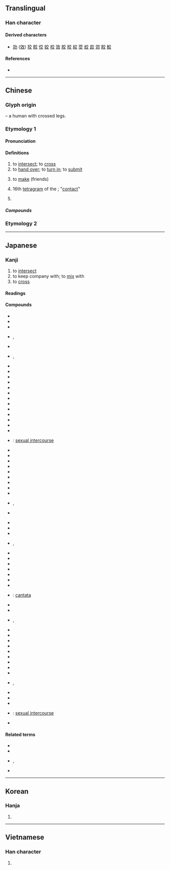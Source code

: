 {{also|𝌕}}
{{character info/new}}
==Translingual==
{{stroke order|type=animate}}

===Han character===
{{Han char|rn=8|rad=亠|as=04|sn=6|four=00408|canj=YCK|ids=⿱亠父}}

====Derived characters====
* [[効]] ([[效]]) [[狡]] [[餃]] [[佼]] [[姣]] [[校]] [[效]] [[胶]] [[皎]] [[絞]] [[茭]] [[蛟]] [[跤]] [[郊]] [[餃]] [[鮫]]

====References====
* {{Han ref|kx=0088.060|dkj=00291|dj=0185.100|hdz=10282.010|uh=4EA4|ud=20132|bh=A5E6|bd=42470}}

----

==Chinese==
{{zh-forms}}

===Glyph origin===
{{Han etyl}}
{{liushu|p}} – a human with crossed legs.

===Etymology 1===

====Pronunciation====
{{zh-pron
|m=jiāo
|m-s=
|c=gaau1
|c-t=
|g=
|h=pfs=kâu
|j=
|mb=gáu
|md=
|mn=kau/ka
|mn_note=kau - literary; ka - vernacular
|mn-t=
|w=
|x=
|mc=y
|oc=y
|ma=zh-jiāo.ogg
|cat=v
}}

====Definitions====
{{zh-hanzi}}

# to [[intersect]]; to [[cross]]
# to [[hand over]]; to [[turn in]]; to [[submit]]
#: {{zh-x|交 功課|to '''turn in''' homework|C}}
# to [[make]] (friends)
#: {{zh-x|交朋友|to '''make''' a friend}}
#: {{zh-x|交男朋友|to '''get''' a boyfriend}}
# 16th [[tetragram]] of the {{w|Taixuanjing}}; "[[contact]]"
# {{lb|zh|obsolete}} {{zh-alt-form|跤|tr=-}}

=====Compounds=====
{{zh-der|交馳|交趾燒|公開外交|交好|善與人交|交際舞|全額交割|交通管制|交響樂團|失之交臂|交加|交歡|布衣之交|交流道|交杯盞|交響曲|交衽|交友|交叉口|喝交杯|交叉點|交輝|悲喜交加|交通號誌|交情|交語|交與|交子|交匝|傾蓋定交|交煎|交口稱贊|外交詞令|交通工程|交盤|交誼|悲喜交集|交租|信用交易|交棒|交尾|交媾|實物交易|外交特權|交易|外交團|交兵|交感|交通標誌|交作|交際|息交|布衣交|交映|巨棒外交|交禮|吃交|伐交|坐交椅|交合|亂交|上下交困|交響|交積|失諸交臂|交趾|刎頸之交|交警|交界|交惡|交帳|心力交瘁|交待|交卷|性交|交運|交杯酒|交流|交割|三陽交泰|借交報仇|交換碼|交泰|乳水交融|交朋結義|交態|厚交|交換經濟|交叉感染|息交絕游|交爭|定交|交通密度|交睫|交通|交結|交感神經|交易所|交頭接耳|憂喜交集|交配|交通事故|口頭交|交怨|交代|性命交關|交心|心照神交|內線交易|感愧並交|套交情|交門親眷|交出|交面|交角|交給|交通線|兵交|一交|交響樂|交往|感愧交集|交貨|愛恨交織|交通建設|外交官|交口接耳|不定交|交疏|悲喜交至|悲喜交并|悲喜交切|患難之交|交織線|交淺言深|交橫|交織|交耳|交流電|性命之交|交替|交道|交互作用|交岔路口|交臂屈膝|忘形交|忘年交|忘年之交|不得開交|國民外交|外交|心腹之交|外交照會|交關|交嘴|履舄交錯|復交|交年|世交|交通法庭|交遊|交會|交談|交午|交梨火棗|不開交|分封交換|交誼舞|一言定交|強權外交|交戰國|交辦|交床|交節氣|下交|廣交|交換機|交流區|交工|平交|交集|市道交|內外交迫|口頭之交|交錯觥籌|一言訂交|一面之交|交趾陶|交口稱譽|交白卷|交保|交回|不可開交|交通規則|交差|勒交|天地交泰|交卸|交通部|交通車|一人之交|外交部|外交辭令|交綏|交易單位|交椅|交臂|交光飛刃|交通島|交點|交困|交際花|交引|官能交錯|勢交|交相|乒乓外交|交厚|公平交易|交通安全|建交|交派|交持|交叉線|平交道|勢利之交|交戰|交拜|交謁|交涉|交迫|太師交椅|交手|交接|交質|天人交戰|交衢|再世交|外交庇護|君子之交|交班|交託|交分|交領|夠交情|交臂失之|八拜之交|交換|外交郵袋|交火|交戰團體|場外交易|交響詩|交通量|交錯|八拜交|國交|交通癱瘓|多空交戰|呈交|交相輝映|交發|交易稅|外交關係|交叉|交通大學|不交一言|交頸|半面之交|交還|情景交融|交通指揮|交謫|交配色|交鬨|便交|交通壅塞|十月之交|初交|刎頸至交|刎頸交|交融|兵交馬踏|交杯|內外交困|忘形之交|交通工具|交群|個人外交|交際電報|交通流量|交契|交口|交付|交鋒|世代交替|沒開交處|斷交|爭交|有性雜交|票據交換|旁推交通|禍亂交興|沒個開交|百端交集|水火無交|水米無交|眾口交攻|持祿養交|折節下交|拳腳交加|文化交流|松篁交翠|故交|碩交|打交道|祕密外交|涕淚交下|眾口交薦|爾汝之交|涕泗交頤|祕密交易|杯觥交錯|涕淚交流|目不交睫|摜交|死生之交|涕淚交加|昵交|援交|星月交輝|物物交換|穿梭外交|眼不交睫|朋交|種間雜交|新舊交替|掰交情|私交|款交|淡交|神交|社交舞|成交量|杵臼交|日月交食|拉交情|援助交際|石交|眾口交譽|成交|提交|相交|百感交集|文字交|知交|接交|撥交|泰交|擇交|生死之交|移交|沒開交|淺交|水乳交融|新交|擇交而友|濫交|涕淚交零|深交|淚下交頤|成交總值|涕泗交流|涕淚交垂|涕泗交下|空中交易|撲交打滾|社交|犬牙交錯|東交民巷|摔交|涕淚交集|泛泛之交|接耳交頭|打交|陰陽交錯|貧病交攻|等價交換|親交|蘭交|金石至交|結交延譽|線上交友|縱橫交錯|萍水相交|莫逆交|縱橫交貫|結交|證交稅|訂交|羊陸之交|道義交|耳鬢交接|老交情|軌道交點|邦交|飢凍交切|金圓外交|老相交|網路援交|經濟絕交|脫俗之交|轉帳交易|至交|線上交易|點頭之交|舊交|立交|開交|締交|素交|納交|貧病交迫|金石交|驚喜交加|觥籌交舉|餘額交割|飢渴交迫|飢渴交攻|飢寒交迫|飢寒交切|齧臂之交|討交情|觥籌交錯|跌交|貧賤交|面交|至交契友|鳳友鸞交|露水交道|託交|雷電交加|雷雨交加|零股交易|雜交|繳交|立券交易|降交點|管鮑之交|舊識新交|老實巴交|違約交割|貧賤之交|遠交近攻|遞交|身心交病|總角之交|轉交|老世交|身心交瘁|賣交|莫逆之交|豕交獸畜|風雨交加|講交情|羽檄交馳|送交|金蘭之交|絕交|立體交叉}}

===Etymology 2===
{{zh-see|跤|ss}}
{{zh-cat|Beginning}}

----

==Japanese==

===Kanji===
{{ja-kanji|grade=2|rs=亠04}}

# to [[intersect]]
# to keep company with; to [[mix]] with
# to [[cross]]

====Readings====
{{ja-readings
|goon=きょう<けう
|kanon=こう<かう
|kun=まじ-わる, ま-じる, か-う, か-わす, まじ-える, ま-ぜる, ま-ざる
}}

====Compounds====
{{der-top|Compounds}}
* {{ja-r|入交|いりまじり}}
* {{ja-r|援交|えんこう}}
* {{ja-r|外交|がいこう}}
* {{ja-r|交交|こうこう}}, {{ja-r|交々|こうこう}}
* {{ja-r|国交|こっこう}}
* {{ja-r|交交|こもごも}}, {{ja-r|交々|こもごも}}
* {{ja-r|混交|こんこう}}
* {{ja-r|社交|しゃこう}}
* {{ja-r|修交|しゅうこう}}
* {{ja-r|手交|しゅこう}}
* {{ja-r|深交|しんこう}}
* {{ja-r|親交|しんこう}}
* {{ja-r|情交|じょうこう}}
* {{ja-r|性交|せいこう}}
* {{ja-r|絶交|ぜっこう}}
* {{ja-r|団交|だんこう}}
* {{ja-r|断交|だんこう}}
* {{ja-r|直交|ちょっこう}}
* {{ja-r|通交|つうこう}}
* {{ja-r|肉交|にくこう}}: [[sexual intercourse]]
* {{ja-r|復交|ふっこう}}
* {{ja-r|友交|ゆうこう}}
* {{ja-r|乱交|らんこう}}
* {{ja-r|旧交|きゅうこう}}
* {{ja-r|斜交|しゃこう}}
* {{ja-r|交易|こうえき}}
* {{ja-r|交角|こうかく}}
* {{ja-r|交感|こうかん}}
* {{ja-r|交換|こうかん}}
* {{ja-r|交歓|こうかん}}, {{ja-r|交驩|こうかん}}
* {{ja-r|交誼|こうぎ}}
{{der-mid}}
* {{ja-r|交響|こうきょう}}
* {{ja-r|交互|こうご}}
* {{ja-r|交合|こうごう}}
* {{ja-r|交差|こうさ}}, {{ja-r|交叉|こうさ}}
* {{ja-r|交際|こうさい}}
* {{ja-r|交錯|こうさく}}
* {{ja-r|交渉|こうしょう}}
* {{ja-r|交情|こうじょう}}
* {{ja-r|交譲|こうじょう}}
* {{ja-r|交織|こうしょく}}
* {{ja-r|交信|こうしん}}
* {{ja-r|交声曲|こうせいきょく}}: [[cantata]]
* {{ja-r|交接|こうせつ}}
* {{ja-r|交戦|こうせん}}
* {{ja-r|交替|こうたい}}, {{ja-r|交代|こうたい}}
* {{ja-r|交通|こうつう}}
* {{ja-r|交点|こうてん}}
* {{ja-r|交読|こうどく}}
* {{ja-r|交配|こうはい}}
* {{ja-r|交番|こうばん}}
* {{ja-r|交尾|こうび}}
* {{ja-r|交付|こうふ}}
* {{ja-r|交附|こうふ}}
* {{ja-r|交友|こうゆう}}
* {{ja-r|交遊|こうゆう}}, {{ja-r|交游|こうゆう}}
* {{ja-r|交絡|こうらく}}
* {{ja-r|交流|こうりゅう}}
* {{ja-r|交霊|こうれい}}
* {{ja-r|交媾|こうこう}}: [[sexual intercourse]]
* {{ja-r|交詢|こうじゅん}}
{{der-bottom}}

====Related terms====
* {{ja-r|交える|まじえる}}
* {{ja-r|交ざる|まざる}}
* {{ja-r|交す|かわす}}, {{ja-r|交わす|かわす}}
* {{ja-r|交ぜる|まぜる}}

----

==Korean==

===Hanja===
{{ko-hanja|hangeul=교|rv=gyo|mr=kyo}}

# {{defn|lang=ko|sort=亠04}}

----

==Vietnamese==

===Han character===
{{vi-hantu|giao|rs=亠04}}

# {{defn|lang=vi|sort=亠04}}